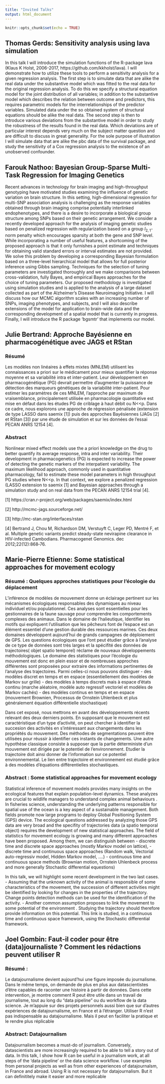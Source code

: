 ```yaml
---
title: "Invited Talks"
output: html_document
---
```


```r
knitr::opts_chunk$set(echo = TRUE)
```

## Thomas Gerds: Sensitivity analysis using lava simulation

In this talk I will introduce the simulation functions of the
R-package lava (Klaus K Holst, 2006-2017,
https://github.com/kkholst/lava). I will demonstrate how to utilize
these tools to perform a sensitivity analysis for a given regression
analysis. The first step is to simulate data that are alike the real
data under the substantive model which was fitted to the real data for
the original regression analysis. To do this we specify a structural
equation model for the joint distribution of all variables; in
addition to the substantive model which describes the relation between
outcome and predictors, this requires parametric models for the
interrelationships of the predictor variables. Simulated data under
the so obtained system of structural equations should be alike the
real data. The second step is then to introduce various deviations
from the substantive model in order to study the robustness of the
results found in the real data. Which deviations are of particular
interest depends very much on the subject matter question and are
difficult to discuss in great generality. For the sole purpose of
illustration I will simulate data that are alike the pbc data of the
survival package, and study the sensitivity of a Cox regression
analysis to the existence of an unobserved confounder.

## Farouk Nathoo: Bayesian Group-Sparse Multi-Task Regression for Imaging Genetics

Recent advances in technology for brain imaging and high-throughput genotyping have motivated studies examining the influence of genetic variation on brain structure. In this setting, high-dimensional regression for multi-SNP association analysis is challenging as the response variables obtained through brain imaging comprise potentially interlinked endophenotypes, and there is a desire to incorporate a biological group structure among SNPs based on their genetic arrangement. We consider a recently developed approach for the analysis of imaging genetic studies based on penalized regression with regularization based on a group $l_{2,1}$-norm penalty which encourages sparsity at both the gene and SNP level. While incorporating a number of useful features, a shortcoming of the proposed approach is that it only furnishes a point estimate and techniques for obtaining valid standard errors or interval estimates are not provided. We solve this problem by developing a corresponding Bayesian formulation based on a three-level hierarchical model that allows for full posterior inference using Gibbs sampling. Techniques for the selection of tuning parameters are investigated thoroughly and we make comparisons between cross-validation, fully Bayes, and empirical Bayes approaches for the choice of tuning parameters. Our proposed methodology is investigated using simulation studies and is applied to the analysis of a large dataset collected as part of the Alzheimer's Disease Neuroimaging Initiative. I will discuss how our MCMC algorithm scales with an increasing number of SNPs, imaging phenotypes, and subjects, and I will also describe extensions of the model for application to brain-wide data and the corresponding development of a spatial model that is currently in progress. Finally, I will introduce the R package ‘bgsmtr’ that implements our model.


## Julie Bertrand: Approche Bayésienne en pharmacogénétique avec JAGS et RStan

### Résumé
Les modèles non linéaires à effets mixtes (MNLEM) utilisent les connaissances a priori sur le médicament pour mieux quantifier la réponse moyenne et sa variabilité intra et inter-patient. Leur développement en pharmacogénétique (PG) devrait permettre d’augmenter la puissance de détection des marqueurs génétiques de la variabilité inter-patient.
Pour estimer les paramètres de ces MNLEM, l’approche par maximum de vraisemblance, principalement utilisée en pharmacologie quantitative est mise en défaut dans les études PG de criblage à haut débit ou N<<p. Dans ce cadre, nous explorons une approche de régression pénalisée (extension de type LASSO dans saemix [1]) puis des approches Bayésiennes (JAGs [2] et RStan [3]) par une étude de simulation et sur les données de l’essai PECAN ANRS 12154 [4].

### Abstract
Nonlinear mixed effect models use the a priori knowledge on the drug to better quantify its average response, intra and inter variability. Their development in pharmacogenetics (PG) is expected to increase the power of detecting the genetic markers of the interpatient variability.
The maximum likelihood approach, commonly used in quantitative pharmacology, fail to estimate these model parameters in high throughput PG studies where N<<p. In that context, we explore a penalized regression (LASSO extension to saemix [1] and Bayesian approaches through a simulation study and on real data from the PECAN ANRS 12154 trial [4].

[1] https://cran.r-project.org/web/packages/saemix/index.html

[2] http://mcmc-jags.sourceforge.net/

[3] http://mc-stan.org/interfaces/rstan

[4] Bertrand J, Chou M, Richardson DM, Verstuyft C, Leger PD, Mentré F, et al. Multiple genetic variants predict steady-state nevirapine clearance in HIV-infected Cambodians. Pharmacogenet Genomics. dec 2012;22(12):868‑76.

##  Marie-Pierre Etienne: Some statistical approaches  for movement ecology

### Résumé : Quelques approches statistiques pour l'écologie du déplacement

L'inférence de modèles de mouvement donne un éclairage pertinent sur les mécanismes écologiques responsables des dynamiques au niveau individuel et/ou populationnel.
Ces analyses sont essentielles pour les gestionnaires de la faune sauvage pour comprendre les comportements complexes des animaux. Dans le domaine de l'halieutique, Identifier les motifs qui expliquent l'utilisation que les pêcheurs font de l'espace est un élément essentiel d'une gestion durable des ressources marines. Ces deux domaines développent aujourd'hui de grands campagnes de déploiement de GPS. Les questions écologiques que l'ont peut étudier grâce à l'analyse de ce type de données sont très larges et la spécifité des données de trajectoires( objet spatio temporel) réclame de nouveaux développements méthodologiques.
Le domaine des  statistiques pour l'écologie du mouvement  est donc en plein essor et de nombreuses approches différentes sont proposées pour extraire des informations pertinentes de l'analyse des trajectoires. Parmi celles-ci nous pouvons distinguer 
- des modèles discret en temps et en espace  (essentiellement des modèles de Markov sur grille)
- des modèles à temps discrets mais à espace d'états continu (marche aléatoire, modèle auto regressif vectoriel et modèles de Markov cachés)
- des modèles continus en temps et en espace (mouvement Brownien, Processus de Ornstein Uhlenbeck et plus généralement équation différentielle stochastique)

Dans cet exposé, nous mettrons en avant des développements récents relevant des deux derniers points. 
En supposant que le mouvement est caractéristique d'un type d'activité, on peut chercher à identifier la succesion des activités en s'intéressant aux changements dans les propriétés du mouvement. Des méthodes de segmentations peuvent être utilisées pour réussir à identifier ces instants de changements.
Une autre hypothèse classique consiste à supposer que la partie déterministe d'un mouvement est dirigée par le potentiel de l'environnement.
Etudier la trajectoire doit ainsi donner de l'information sur ce potentiel environnemental. Le lien entre trajectoire et environnement est étudié grâce à des modèles d'équations différentielles stochastiques.

### Abstract : Some statistical approaches  for movement ecology

Statistical inference of movement models provides many insights on the ecological features that explain population-level dynamics. These analyzes are crucial to wildlife managers to understand complex animal behaviours . In fisheries science, understanding the underlying patterns responsible for spatial use of the ocean is a key aspect of a sustainable management. Both fields promote now large programs to deploy Global Positioning System (GPS) device.
The ecological questions addressed by analyzing those GPS data are very broad and the specifity of trajectories data  (a spatio temporal object) requires the development of new statistical approaches. The field of statistics for movement ecology is growing  and many different approaches have been proposed. Among them, we can distinguish between
- discrete time and discrete space approaches (mostly Markov model on lattice), 
- discrete time and continuous space approaches (Random walk, Vectorial auto-regressiv model, Hidden Markov model, ....)
- continuous time and continuous space methods (Brownian motion, Ornstein Uhlenbeck process and more generally Stochastic differential equestions)

In this talk, we will highlight some recent development  in the two last  cases.
- Assuming that the unknown activity of the animal is responsible of some characteristics of the movement,  the succession of different activities  might be identified by looking for changes in the properties of the trajectory. Change points detection methods can be used for the identification of the activity.
- Another common assumption proposes to link the movement to some potential of the environment . Studying the trajectory should therefore provide information on this potential. This link is studied, in a continuous time and continuous space framework, using the Stochastic differential framework. 

## Joel Gombin: Faut-il coder pour être (data)journaliste ? Comment les rédactions peuvent utiliser R

### Résumé : 

Le datajournalisme devient aujourd'hui une figure imposée du journalisme. Dans le même temps, on demande de plus en plus aux datascientistes d'être capables de raconter une histoire à partir de données. 
Dans cette intervention, je montre comment R peut être utile dans un travail de journalisme, tout au long du "data pipeline" ou du workflow de la data science. Je m'appuie sur des projets personnels aussi bien que sur d'autres expériences de datajournalisme, en France et à l'étranger. 
Utiliser R n'est pas indispensable au datajournalisme. Mais il peut en faciliter la pratique et le rendre plus réplicable

### Abstract: Datajournalism 

Datajournalism  becomes a must-do of journalism. Conversely, datascientists are more increasingly required to be able to tell a story out of data.
In this talk, I show how R can be useful in a journalism work, at all steps of the 'data pipeline' or the data science workflow. I use examples from personal projects as well as from other experiences of datajournalsm, in France and abroad.
Using R is not necessary for datajournalism. But it can definititely make it easier and more replicable